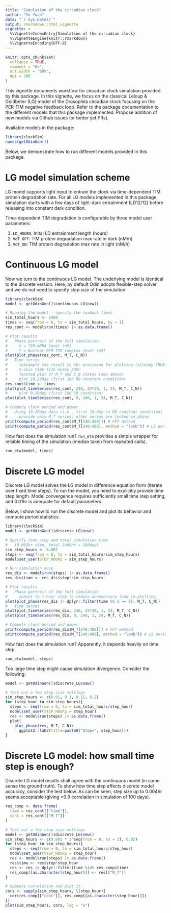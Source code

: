 ```yaml
---
title: "Simulation of the circadian clock"
author: "Ye Yuan"
date: "`r Sys.Date()`"
output: rmarkdown::html_vignette
vignette: >
  %\VignetteIndexEntry{Simulation of the circadian clock}
  %\VignetteEngine{knitr::rmarkdown}
  %\VignetteEncoding{UTF-8}
---
```


```r
knitr::opts_chunk$set(
  collapse = TRUE,
  comment = "#>",
  out.width = "80%",
  dpi = 300
)
```

This vignette documents workflow for circadian clock simulation provided by 
this package. In this vignette, we focus on the classical Leloup & Goldbeter 
(LG) model of the Drosophila circadian clock focusing on the PER-TIM
negative feedback loop. Refer to the package documentation to the different models 
that this package implemented. Propose addition of new models via Github issues 
(or better yet PRs).

Available models in the package:

```r
library(clockSim)
names(getOdinGen())
```


Below, we demonstrate how to run different models provided in this package.

# LG model simulation scheme

LG model supports light input to entrain the clock via time-dependent TIM 
protein degradation rate. For all LG models implemented in this package, 
simulation starts with a few days of light-dark entrainment (LD12/12) 
before releasing into constant dark condition.

Time-dependent TIM degradation is configurable by three model user parameters: 

1. `LD_HOURS`: Inital LD entrainment length (hours)
2. `VdT_OFF`: TIM protein degradation max rate in dark (nM/h)
3. `VdT_ON`: TIM protein degradation max rate in light (nM/h)

# Continuous LG model

Now we turn to the continuous LG model. The underlying model is identical to the discrete version. Here, by default Odin adopts flexible-step solver and we do not need to specify step size of the simulation.

```r
library(clockSim)
model <- getOdinGen()$continuous_LG$new()

# Running the model - specify the readout times
sim_total_hours <- 2400
times <- seq(from = 0, to = sim_total_hours, by = 1)
res_cont <- model$run(times) |> as.data.frame()

# Plot results
#   Phase portrait of the full simulation
#     X = TIM mRNA level (nM)
#     Y = Nuclear PER-TIM complex level (nM)
plot(plot_phase(res_cont, M_T, C_N))
#   Time series
#     subsample the result to 1hr precision for plotting (already TRUE)
#     X-axis time tick every 24hr
#     faceted plot of M_T and C_N states (see above)
#     plot 10-20day (first 10d DD constant condition)
res_cont$time <- times
plot(plot_timeSeries(res_cont, 240, 24*20, 1, 24, M_T, C_N))
#     plot 0-10day (first 10d LD condition)
plot(plot_timeSeries(res_cont, 0, 240, 1, 24, M_T, C_N))

# Compute clock period and power
#   Using 10-20day data (i.e., first 10-day in DD constant condition)
#     provide only M_T series; other series are locked in phase
print(compute_period(res_cont$M_T[240:480])) # FFT method
print(compute_period(res_cont$M_T[240:480], method = "lomb")) # LS periodogram
```

How fast does the simulation run? `run_eta` provides a simple wrapper for reliable timing of the simulation (median taken from repeated calls).

```r
run_eta(model, times)
```


# Discrete LG model

Discrete LG model solves the LG model in difference equation form (iterate over 
fixed time steps). To run the model, you need to explicitly provide time step 
length. Model convergence requires sufficiently small time step setting, and 
0.01hr is adequate for default parameters.

Below, I show how to run the discrete model and plot its behavior and compute 
period statistics.

```r
library(clockSim)
model <- getOdinGen()$discrete_LG$new()

# Specify time step and total simulation time
#   (0.002hr step, total 2400hr = 100day)
sim_step_hours <- 0.002
steps <- seq(from = 0, to = sim_total_hours/sim_step_hours)
model$set_user(STEP_HOURS = sim_step_hours)

# Run simulation once
res_dis <- model$run(steps) |> as.data.frame()
res_dis$time <- res_dis$step*sim_step_hours

# Plot results
#   Phase portrait of the full simulation
#     subset to 1-hour step to reduce unnecessary load in plotting
plot(plot_phase(res_dis |> dplyr::filter(time %% 1 == 0), M_T, C_N))
#   Time series
plot(plot_timeSeries(res_dis, 240, 24*20, 1, 24, M_T, C_N))
plot(plot_timeSeries(res_dis, 0, 240, 1, 24, M_T, C_N))

# Compute clock period and power
print(compute_period(res_dis$M_T[240:480])) # FFT method
print(compute_period(res_dis$M_T[240:480], method = "lomb")) # LS periodogram
```

How fast does the simulation run? Apparently, it depends heavily on time step.

```r
run_eta(model, steps)
```

Too large time step might cause simulation divergence. Consider the following:

```r
model <- getOdinGen()$discrete_LG$new()

# Test out a few step size settings
sim_step_hours <- c(0.01, 0.1, 0.15, 0.2)
for (step_hour in sim_step_hours){
  steps <- seq(from = 0, to = sim_total_hours/step_hour)
  model$set_user(STEP_HOURS = step_hour)
  res <- model$run(steps) |> as.data.frame()
  plot(
    plot_phase(res, M_T, C_N)+
      ggplot2::labs(title=paste0("Step=", step_hour)))
}
```

# Discrete LG model: how small time step is enough?

Discrete LG model results shall agree with the continuous model (in some sense 
the ground truth). To show how time step affects discrete model accuracy, 
consider the test below. As can be seen, step size up to 0.004hr seems acceptable 
(giving >0.9 correlation in simulation of 100 days).

```r
res_comp <- data.frame(
  time = res_cont[["time"]],
  cont = res_cont[["M_T"]]
)

# Test out a few step size settings
model <- getOdinGen()$discrete_LG$new()
sim_step_hours <- c(0.001 * 2^seq(from = 0, to = 3), 0.02)
for (step_hour in sim_step_hours){
  steps <- seq(from = 0, to = sim_total_hours/step_hour)
  model$set_user(STEP_HOURS = step_hour)
  res <- model$run(steps) |> as.data.frame()
  res$time <- res$step*step_hour
  res <- res |> dplyr::filter(time %in% res_comp$time)
  res_comp[[as.character(step_hour)]] <- res[["M_T"]]
}

# Compute correlation and plot it
cors <- sapply(sim_step_hours, \(step_hour){
  cor(res_comp[["cont"]], res_comp[[as.character(step_hour)]])
})
plot(sim_step_hours, cors, log = "x")
```

